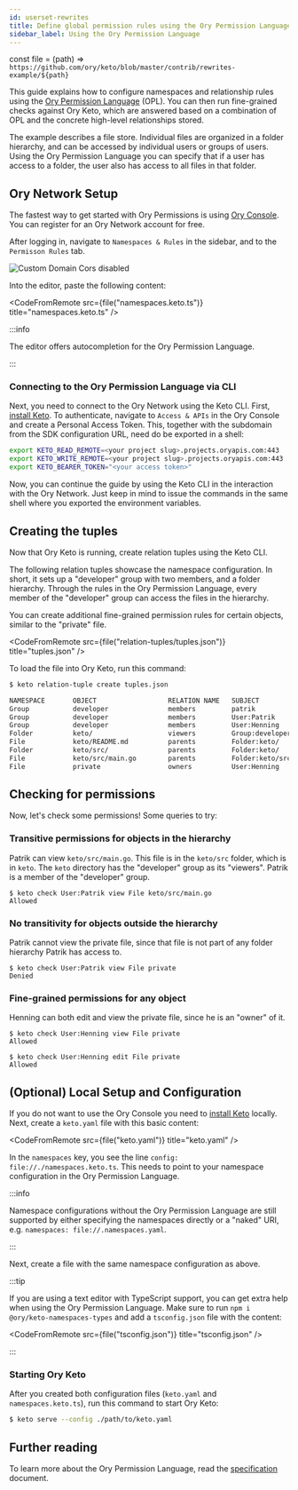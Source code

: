 ```yaml
---
id: userset-rewrites
title: Define global permission rules using the Ory Permission Language
sidebar_label: Using the Ory Permission Language
---
```


const file = (path) => `https://github.com/ory/keto/blob/master/contrib/rewrites-example/${path}`

This guide explains how to configure namespaces and relationship rules using the
[Ory Permission Language](../reference/ory-permission-language) (OPL). You can then run fine-grained checks against Ory Keto,
which are answered based on a combination of OPL and the concrete high-level relationships stored.

The example describes a file store. Individual files are organized in a folder hierarchy, and can be accessed by individual users
or groups of users. Using the Ory Permission Language you can specify that if a user has access to a folder, the user also has
access to all files in that folder.

## Ory Network Setup

The fastest way to get started with Ory Permissions is using [Ory Console](https://console.ory.sh/). You can register for an Ory
Network account for free.

After logging in, navigate to `Namespaces & Rules` in the sidebar, and to the `Permisson Rules` tab.

![Custom Domain Cors disabled](../_static/opl_editor.png)

Into the editor, paste the following content:

<CodeFromRemote src={file("namespaces.keto.ts")} title="namespaces.keto.ts" />

:::info

The editor offers autocompletion for the Ory Permission Language.

:::

### Connecting to the Ory Permission Language via CLI

Next, you need to connect to the Ory Network using the Keto CLI. First, [install Keto](../install.mdx). To authenticate, navigate
to `Access & APIs` in the Ory Console and create a Personal Access Token. This, together with the subdomain from the SDK
configuration URL, need do be exported in a shell:

```sh
export KETO_READ_REMOTE=<your project slug>.projects.oryapis.com:443
export KETO_WRITE_REMOTE=<your project slug>.projects.oryapis.com:443
export KETO_BEARER_TOKEN="<your access token>"
```

Now, you can continue the guide by using the Keto CLI in the interaction with the Ory Network. Just keep in mind to issue the
commands in the same shell where you exported the environment variables.

## Creating the tuples

Now that Ory Keto is running, create relation tuples using the Keto CLI.

The following relation tuples showcase the namespace configuration. In short, it sets up a "developer" group with two members, and
a folder hierarchy. Through the rules in the Ory Permission Language, every member of the "developer" group can access the files
in the hierarchy.

You can create additional fine-grained permission rules for certain objects, similar to the "private" file.

<CodeFromRemote src={file("relation-tuples/tuples.json")} title="tuples.json" />

To load the file into Ory Keto, run this command:

```sh
$ keto relation-tuple create tuples.json

NAMESPACE       OBJECT                  RELATION NAME   SUBJECT
Group           developer               members         patrik
Group           developer               members         User:Patrik
Group           developer               members         User:Henning
Folder          keto/                   viewers         Group:developer#members
File            keto/README.md          parents         Folder:keto/
Folder          keto/src/               parents         Folder:keto/
File            keto/src/main.go        parents         Folder:keto/src/
File            private                 owners          User:Henning
```

## Checking for permissions

Now, let's check some permissions! Some queries to try:

### Transitive permissions for objects in the hierarchy

Patrik can view `keto/src/main.go`. This file is in the `keto/src` folder, which is in `keto`. The `keto` directory has the
"developer" group as its "viewers". Patrik is a member of the "developer" group.

```
$ keto check User:Patrik view File keto/src/main.go
Allowed
```

### No transitivity for objects outside the hierarchy

Patrik cannot view the private file, since that file is not part of any folder hierarchy Patrik has access to.

```
$ keto check User:Patrik view File private
Denied
```

### Fine-grained permissions for any object

Henning can both edit and view the private file, since he is an "owner" of it.

```
$ keto check User:Henning view File private
Allowed

$ keto check User:Henning edit File private
Allowed
```

## (Optional) Local Setup and Configuration

If you do not want to use the Ory Console you need to [install Keto](../install.mdx) locally. Next, create a `keto.yaml` file with
this basic content:

<CodeFromRemote src={file("keto.yaml")} title="keto.yaml" />

In the `namespaces` key, you see the line `config: file://./namespaces.keto.ts`. This needs to point to your namespace
configuration in the Ory Permission Language.

:::info

Namespace configurations without the Ory Permission Language are still supported by either specifying the namespaces directly or a
"naked" URI, e.g. `namespaces: file://.namespaces.yaml`.

:::

Next, create a file with the same namespace configuration as above.

:::tip

If you are using a text editor with TypeScript support, you can get extra help when using the Ory Permission Language. Make sure
to run `npm i @ory/keto-namespaces-types` and add a `tsconfig.json` file with the content:

<CodeFromRemote src={file("tsconfig.json")} title="tsconfig.json" />

:::

### Starting Ory Keto

After you created both configuration files (`keto.yaml` and `namespaces.keto.ts`), run this command to start Ory Keto:

```sh
$ keto serve --config ./path/to/keto.yaml
```

## Further reading

To learn more about the Ory Permission Language, read the [specification](../reference/ory-permission-language) document.
